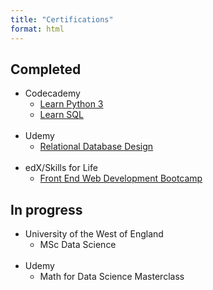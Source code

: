 ```yaml
---
title: "Certifications"
format: html
---
```


## Completed

::: cert-list
-   Codecademy
    -   [Learn Python 3](https://www.codecademy.com/profiles/lico27/certificates/6c152bd262967f8c941c9707ed636bda)
    -   [Learn SQL](https://www.codecademy.com/profiles/lico27/certificates/042a4e5884e3eb6ea1f2a12be6abb851)
<BR><BR>
-   Udemy
    -   [Relational Database Design](https://www.udemy.com/certificate/UC-85f03996-6797-4547-8bb0-fbe2fa6e11d3/)
<BR><BR>
-   edX/Skills for Life
    -   [Front End Web Development Bootcamp](https://skillsbootcamp.credential.getsmarter.com/a68acf69-9671-43c1-a686-663569d7a475#acc.QDOkseuS)
:::

## In progress

<div>

-   University of the West of England
    -   MSc Data Science
<BR><BR>
-   Udemy
    -   Math for Data Science Masterclass

</div>
